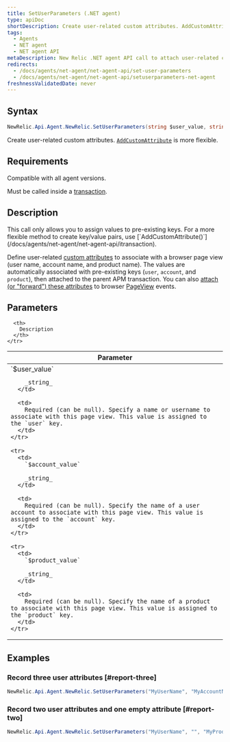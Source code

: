 ```yaml
---
title: SetUserParameters (.NET agent)
type: apiDoc
shortDescription: Create user-related custom attributes. AddCustomAttribute() is more flexible.
tags:
  - Agents
  - NET agent
  - NET agent API
metaDescription: New Relic .NET agent API call to attach user-related custom attributes to APM and browser events.
redirects:
  - /docs/agents/net-agent/net-agent-api/set-user-parameters
  - /docs/agents/net-agent/net-agent-api/setuserparameters-net-agent
freshnessValidatedDate: never
---
```


## Syntax

```cs
NewRelic.Api.Agent.NewRelic.SetUserParameters(string $user_value, string $account_value, string $product_value)
```

Create user-related custom attributes. [`AddCustomAttribute`](/docs/apm/agents/net-agent/net-agent-api/itransaction/#addcustomattribute) is more flexible.

## Requirements

Compatible with all agent versions.

Must be called inside a [transaction](/docs/accounts-partnerships/education/getting-started-new-relic/glossary#transaction).

## Description

<Callout variant="tip">
  This call only allows you to assign values to pre-existing keys. For a more flexible method to create key/value pairs, use [`AddCustomAttribute()`](/docs/agents/net-agent/net-agent-api/itransaction).
</Callout>

Define user-related [custom attributes](/docs/agents/manage-apm-agents/agent-metrics/agent-attributes) to associate with a browser page view (user name, account name, and product name). The values are automatically associated with pre-existing keys (`user`, `account`, and `product`), then attached to the parent APM transaction. You can also [attach (or "forward") these attributes](/docs/insights/new-relic-insights/decorating-events/insights-custom-attributes#forwarding-attributes) to browser [PageView](/docs/agents/manage-apm-agents/agent-metrics/agent-attributes#destinations) events.

## Parameters

<table>
  <thead>
    <tr>
      <th width="25%">
        Parameter
      </th>

      <th>
        Description
      </th>
    </tr>
  </thead>

  <tbody>
    <tr>
      <td>
        `$user_value`

        _string_
      </td>

      <td>
        Required (can be null). Specify a name or username to associate with this page view. This value is assigned to the `user` key.
      </td>
    </tr>

    <tr>
      <td>
        `$account_value`

        _string_
      </td>

      <td>
        Required (can be null). Specify the name of a user account to associate with this page view. This value is assigned to the `account` key.
      </td>
    </tr>

    <tr>
      <td>
        `$product_value`

        _string_
      </td>

      <td>
        Required (can be null). Specify the name of a product to associate with this page view. This value is assigned to the `product` key.
      </td>
    </tr>
  </tbody>
</table>

## Examples

### Record three user attributes [#report-three]

```cs
NewRelic.Api.Agent.NewRelic.SetUserParameters("MyUserName", "MyAccountName", "MyProductName");
```

### Record two user attributes and one empty attribute [#report-two]

```cs
NewRelic.Api.Agent.NewRelic.SetUserParameters("MyUserName", "", "MyProductName");
```
